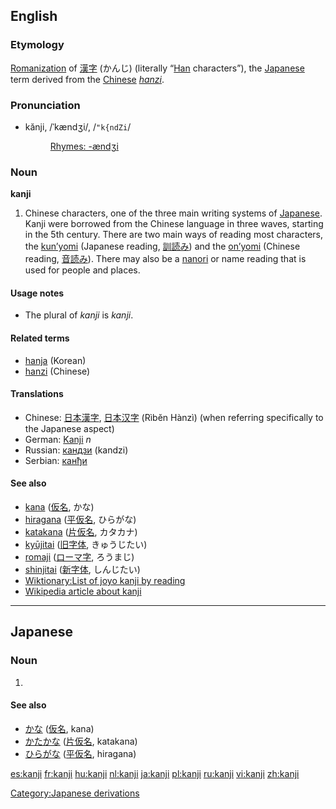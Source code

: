 {{wikipedia|Kanji}}
==English==

===Etymology===
[[Romanization]] of [[漢字]] (かんじ) (literally “[[Han]] characters”), the [[Japanese]] term derived from the [[Chinese]] ''[[hanzi]]''.

===Pronunciation===
*kănji, /ˈkændʒi/, /<tt>"k{ndZi</tt>/
*:[[Rhymes:English:-ændʒi|Rhymes: -ændʒi]]

===Noun===
'''kanji'''
# Chinese characters, one of the three main writing systems of [[Japanese]].  Kanji were borrowed from the Chinese language in three waves, starting in the 5th century.  There are two main ways of reading most characters, the [[kun'yomi|kun’yomi]] (Japanese reading, [[訓読み]]) and the [[on'yomi|on’yomi]] (Chinese reading, [[音読み]]).  There may also be a [[nanori]] or name reading that is used for people and places.

====Usage notes====
* The plural of ''kanji'' is ''kanji''.

====Related terms====
* [[hanja]] (Korean)
* [[hanzi]] (Chinese)

====Translations====
*Chinese: [[日本漢字]], [[日本汉字]] (Rìbĕn Hànzì) (when referring specifically to the Japanese aspect)
*German: [[Kanji]] ''n''
*Russian: [[кандзи]] (kandzi)
*Serbian: [[канђи]]

====See also====
* [[kana]] ([[仮名]], かな)
* [[hiragana]] ([[平]][[仮名]], ひらがな)
* [[katakana]] ([[片仮名]], カタカナ)
* [[kyūjitai]] ([[旧字体]], きゅうじたい)
* [[romaji]] ([[ローマ字]], ろうまじ)
* [[shinjitai]] ([[新字体]], しんじたい)
* [[Wiktionary:List of joyo kanji by reading]]
* [[w:Kanji|Wikipedia article about kanji]]

----

==Japanese==
===Noun===
{{ja-noun|r|hira=かんじ}}
# {{japdef|漢字|[[#English|kanji]]}}

====See also====
*[[かな]] ([[仮名]], kana)
*[[かたかな]] ([[片仮名]], katakana)
*[[ひらがな]] ([[平仮名]], hiragana)

[[Category:Japanese derivations]]

[[es:kanji]]
[[fr:kanji]]
[[hu:kanji]]
[[nl:kanji]]
[[ja:kanji]]
[[pl:kanji]]
[[ru:kanji]]
[[vi:kanji]]
[[zh:kanji]]
